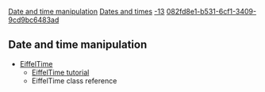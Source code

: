 [[Property:title|Date and time manipulation]]
[[Property:link_title|Dates and times]]
[[Property:weight|-13]]
[[Property:uuid|082fd8e1-b531-6cf1-3409-9cd9bc6483ad]]
== Date and time manipulation ==
* [[EiffelTime Library|EiffelTime]]
** [[EiffelTime|EiffelTime tutorial]]
** EiffelTime class reference

